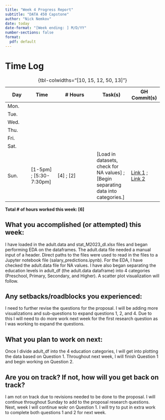 ```yaml
---
title: "Week 4 Progress Report"
subtitle: "DATA 450 Capstone"
author: "Nick Nemkov"
date: today
date-format: "[Week ending: ] M/D/YY"
number-sections: false
format:
  pdf: default
---
```


# Time Log

| Day  | Time  | \# Hours | Task(s) | GH Commit(s) |
|------|-------|----------|---------|--------|
| Mon.  |  |  |  |  |
| Tue.  |  |  |  |  |
| Wed.  |  |  |  |  |
| Thu.  |  |  |  |  |
| Fri.  |  |  |  |  |
| Sat.  |  |  |  |  |
| Sun.  | [1-5pm] ; [5:30-7:30pm]  | [4] ; [2] | [Load in datasets, check for NA values] ; [Begin separating data into categories.] | [Link 1](https://github.com/NicknNemkov/capstone/commit/35206c8a718f4e6b92d756c3c74bd2a7ecb15549#diff-e721d618a8189d7f6a28e8ce2cb1d8b4795e1d2ecb2ee564fa698cc32fef8427) ; [Link 2](https://github.com/NicknNemkov/capstone/commit/bb3e81a9aa7f24fde8c73230c7d412ea5b85f7d5)  |

: {tbl-colwidths="[10, 15, 12, 50, 13]"}

**Total \# of hours worked this week: [6]**

## What you accomplished (or attempted) this week:

I have loaded in the adult.data and stat_M2023_dl.xlsx files and began performing EDA on the dataframes. The adult.data file needed a manual input of a header. Direct paths to the files were used to read in the files to a Jupyter notebook file (salary_predictions.ipynb). For the EDA, I have checked the adult.data file for NA values. I have also began separating the education levels in adult_df (the adult.data dataframe) into 4 categories (Preschool, Primary, Secondary, and Higher). A scatter plot visualization will follow.

## Any setbacks/roadblocks you experienced:

I need to further revise the questions for the proposal. I will be adding more visualizations and sub-questions to expand questions 1, 2, and 4. Due to this I will need to do more work next week for the first research question as I was working to expand the questions.

## What you plan to work on next:

Once I divide adult_df into the 4 education categories, I will get into plotting the data based on Question 1. Throughout next week, I will finish Question 1 and begin working on Question 2.

## Are you on track? If not, how will you get back on track?

I am not on track due to revisions needed to be done to the proposal. I will continue throughout Sunday to add to the proposal research questions. Next, week I will continue wokr on Question 1. I will try to put in extra work to complete both questions 1 and 2 for next week.
